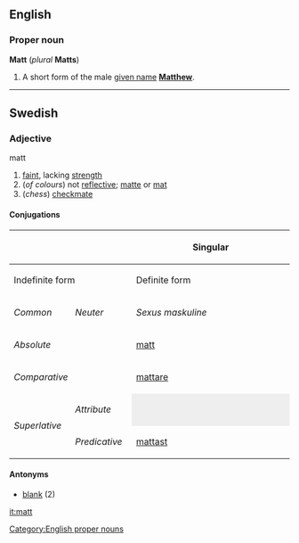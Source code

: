 ==English==
===Proper noun===
[[Category:English proper nouns]]
'''Matt''' (''plural'' '''Matts''')

#A short form of the male [[given name]]  '''[[Matthew]]'''.
----
==Swedish==
===Adjective===
;matt
#[[faint]], lacking [[strength]]
#(''of colours'') not [[reflective]]; [[matte]] or [[mat]]
#(''chess'') [[checkmate]]
====Conjugations====
{| border=1 cellspacing=0 
|- bgcolor="#FFFFF0" align=center
! rowspan=3 colspan=2 |
! colspan=4 width=400 | Singular
! rowspan=3 width=100 | Plural
|- bgcolor="#FFFFF0" align=center
! colspan=2 width=200 | Indefinite form
! colspan=2 width=200 | Definite form
|- bgcolor="#FFFFF0" align=center
| width=100 | ''Common''
| width=100 | ''Neuter''
| width=100 | ''Sexus maskuline''
| width=100 | ''Other sexus''
|- align=center
| bgcolor="#FFFFF0" colspan=2 width=120 | ''Absolute''
| [[matt]]
| [[matt]]
| [[matte]]
| [[matta]]
| [[matta]]
|- align=center
| bgcolor="#FFFFF0" colspan=2 | ''Comparative''
| colspan=7 | [[mattare]]
|- align=center
| bgcolor="#FFFFF0" rowspan=2 width=60 | ''Superlative''
| bgcolor="#FFFFF0" width=60 | ''Attribute''
| colspan=2 style="background:#eeeeee" |  
| [[mattaste]]
| [[mattaste]]
| [[mattaste]]
|- align=center 
| bgcolor="#FFFFF0" width=60 | ''Predicative''
| colspan=5 | [[mattast]]
|}
====Antonyms====
*[[blank]] (2)

[[it:matt]]